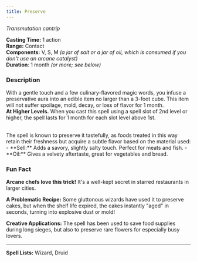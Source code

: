 ```yaml
---
title: Preserve
---
```




*Transmutation cantrip* 

<MaskedImage src="https://cdn.leonardo.ai/users/e9df9e5e-8c47-4d7f-87b3-195ea30587b1/generations/60d182a2-810a-4212-8447-f9271199aeca/Leonardo_Phoenix_10_a_beautifully_arranged_still_life_featurin_0.jpg" mask="1" />

**Casting Time:** 1 action \
**Range:** Contact \
**Components:** V, S, M *(a jar of salt or a jar of oil, which is consumed if you don't use an arcane catalyst)* \
**Duration**: 1 month *(or more; see below)* 

### Description
With a gentle touch and a few culinary-flavored magic words, you infuse a preservative aura into an edible item no larger than a 3-foot cube. This item will not suffer spoilage, mold, decay, or loss of flavor for 1 month. \
**At Higher Levels.** When you cast this spell using a spell slot of 2nd level or higher, the spell lasts for 1 month for each slot level above 1st.

<br/>
<NoteBox>
The spell is known to preserve it tastefully, as foods treated in this way retain their freshness but acquire a subtle flavor based on 
the material used:
- **Sell:** Adds a savory, slightly salty touch. Perfect for meats and fish.
- **Oil:** Gives a velvety aftertaste, great for vegetables and bread.
</NoteBox>

### Fun Fact
**Arcane chefs love this trick!** It's a well-kept secret in starred restaurants in larger cities.

**A Problematic Recipe:** Some gluttonous wizards have used it to preserve cakes, but when the shelf life expired, the cakes instantly "aged" in seconds, turning into explosive dust or mold!

**Creative Applications:** The spell has been used to save food supplies during long sieges, but also to preserve rare flowers for especially busy lovers.

---

**Spell Lists:** Wizard, Druid